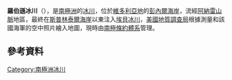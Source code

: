{{coord|71|3|S|165|23|E|display=title}}

'''羅伯遜冰川'''（{{lang-en|Robertson Glacier}}），是[[南極洲|南極洲]]的[[冰川|冰川]]，位於[[維多利亞地|維多利亞地]]的[[彭內爾海岸|彭內爾海岸]]，流經[[阿納雷山脈|阿納雷山脈]]地區，最終在[[斯普林泰爾海崖|斯普林泰爾海崖]]以東注入[[埃貝冰川|埃貝冰川]]，[[美國地質調查局|美國地質調查局]]根據測量和該國海軍的空中照片繪入地圖，現時由[[南極條約體系|南極條約體系]]管理。

==參考資料==
{{usgs-gazetteer}}

{{Antarctica-geo-stub}}
[[Category:南極洲冰川|Category:南極洲冰川]]